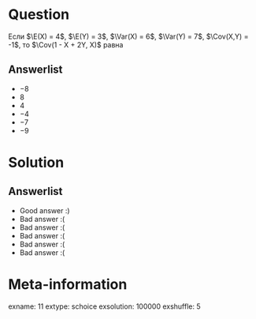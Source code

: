 Question
========
Если $\E(X) = 4$, $\E(Y) = 3$, $\Var(X) = 6$, $\Var(Y) = 7$, $\Cov(X,Y) = -1$,
то $\Cov(1 - X + 2Y, X)$  равна


Answerlist
----------
*  $-8$
*  $8$
*  $4$
*  $-4$
*  $-7$
*  $-9$

Solution
========

Answerlist
----------
*  Good answer :)
*  Bad answer :(
*  Bad answer :(
*  Bad answer :(
*  Bad answer :(
*  Bad answer :(

Meta-information
================
exname: 11
extype: schoice
exsolution: 100000
exshuffle: 5

